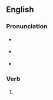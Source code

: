 ==English==

===Pronunciation===
* {{a|RP|UK}} {{IPA|/hɔːd/|lang=en}}
* {{a|GA|US}} {{IPA|/hɔːd/|lang=en}}
* {{rhymes|ɔːd|lang=en}}

===Verb===
{{head|en|verb form}}

# {{en-past of|haw}}